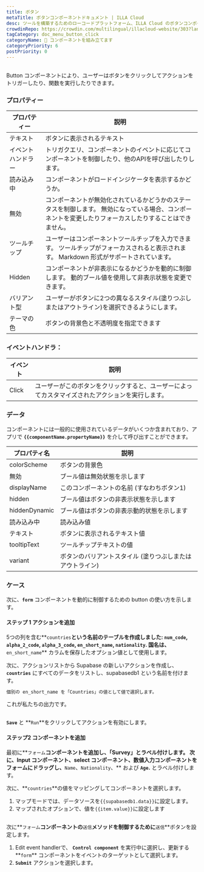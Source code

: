 ```yaml
---
title: ボタン
metaTitle: ボタンコンポーネントドキュメント | ILLA Cloud
desc: ツールを構築するためのローコードプラットフォーム、ILLA Cloud のボタンコンポーネントの使用方法をご覧ください。 ボタンを押すと、ユーザーはアクションをトリガーしたり、クリックして関数を実行したりできます。
crowdinRepo: https://crowdin.com/multilingual/illacloud-website/303?languages=ja&filter=basic&value=0
tagCategory: doc_menu_button_click
categoryName: 🧬 コンポーネントを組み立てます
categoryPriority: 6
postPriority: 0
---
```


## <h2 hidden>ボタンとは？</h2>

Button コンポーネントにより、ユーザーはボタンをクリックしてアクションをトリガーしたり、関数を実行したりできます。 

### プロパティー

| プロパティー    | 説明                                                                            |
| --------- | ----------------------------------------------------------------------------- |
| テキスト      | ボタンに表示されるテキスト                                                                 |
| イベントハンドラー | トリガクエリ、コンポーネントのイベントに応じてコンポーネントを制御したり、他のAPIを呼び出したりします。                         |
| 読み込み中     | コンポーネントがロードインジケータを表示するかどうか。                                                   |
| 無効        | コンポーネントが無効化されているかどうかのステータスを制御します。 無効になっている場合、コンポーネントを変更したりフォーカスしたりすることはできません。 |
| ツールチップ    | ユーザーはコンポーネントツールチップを入力できます。 ツールチップがフォーカスされると表示されます。 Markdown 形式がサポートされています。    |
| Hidden    | コンポーネントが非表示になるかどうかを動的に制御します。 動的ブール値を使用して非表示状態を変更できます。                         |
| バリアント型    | ユーザーがボタンに2つの異なるスタイル(塗りつぶしまたはアウトライン)を選択できるようにします。                              |
| テーマの色     | ボタンの背景色と不透明度を指定できます                                                           |

### イベントハンドラ：

| イベント  | 説明                                               |
| ----- | ------------------------------------------------ |
| Click | ユーザーがこのボタンをクリックすると、ユーザーによってカスタマイズされたアクションを実行します。 |

### データ

コンポーネントには一般的に使用されているデータがいくつか含まれており、アプリで **`{{componentName.propertyName}}`** を介して呼び出すことができます。

| プロパティ名        | 説明                             |
| ------------- | ------------------------------ |
| colorScheme   | ボタンの背景色                        |
| 無効            | ブール値は無効状態を示します                 |
| displayName   | このコンポーネントの名前 (すなわちボタン1)        |
| hidden        | ブール値はボタンの非表示状態を示します            |
| hiddenDynamic | ブール値はボタンの非表示動的状態を示します          |
| 読み込み中         | 読み込み値                          |
| テキスト          | ボタンに表示されるテキスト値                 |
| tooltipText   | ツールチップテキストの値                   |
| variant       | ボタンのバリアントスタイル (塗りつぶしまたはアウトライン) |

### ケース

次に、**`form`** コンポーネントを動的に制御するための button の使い方を示します。 

#### ステップ 1 アクションを追加

5つの列を含む**`countries`**という名前のテーブルを作成しました: **`num_code`**, **`alpha_2_code`**, **`alpha_3_code`**, **`en_short_name`**, **`nationality`**. 国名は、**`en_short_name`** カラムを保存したオプション値として使用します。

次に、アクションリストから Supabase の新しいアクションを作成し、**`countries`** にすべてのデータをリストし、supabasedb1 という名前を付けます。 

```sql
個別の en_short_name を「Countries」の値として値で選択します。
```

これが私たちの出力です。

<img src='https://cdn.illacloud.com/official-website/img/docs/countries.png' alt='' />

**`Save`** と **`Run`**をクリックしてアクションを有効にします。

#### ステップ2 コンポーネントを追加

最初に**`フォーム`**コンポーネントを追加し、「Survey」とラベル付けします。 次に、Input コンポーネント、select コンポーネント、数値入力コンポーネントをフォームにドラッグし、**`Name`、`Nationality`、** および **`Age`.** とラベル付けします。

次に、**`countries`**の値をマッピングしてコンポーネントを選択します。 

1.  マップモードでは、データソースを`{{supabasedb1.data}}`に設定します。 
2.  マップされたオプションで、値を`{{item.value}}`に設定します

<img src='https://cdn.illacloud.com/official-website/img/docs/button1.png' alt='' />

次に**`フォーム`**コンポーネントの**`送信`**メソッドを制御するために**`送信`**ボタンを設定します。 

1.  Edit event handlerで、 **`Control component`** を実行中に選択し、更新する**`form`** コンポーネントをイベントのターゲットとして選択します。
2.  **`Submit`** アクションを選択します。 

<img src='https://cdn.illacloud.com/official-website/img/docs/countries2.png' alt='' />
